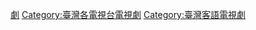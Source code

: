 {{Catnav|頁面分類|...|台灣電視網||客家電視台}}
{{Catnav|頁面分類|...|台灣電視台||客家電視台}}
[[Category:客家電視台節目|劇]]
[[Category:臺灣各電視台電視劇|Category:臺灣各電視台電視劇]]
[[Category:臺灣客語電視劇|Category:臺灣客語電視劇]]
